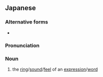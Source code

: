==Japanese==
{{ja-kanjitab|ご|ろ|yomi=o}}

===Alternative forms===
* {{ja-r|語路|ごろ}}

===Pronunciation===
{{ja-pron|ごろ|yomi=o}}

===Noun===
{{ja-noun|ごろ}}

# the [[ring]]/[[sound]]/[[feel]] of an [[expression]]/[[word]]